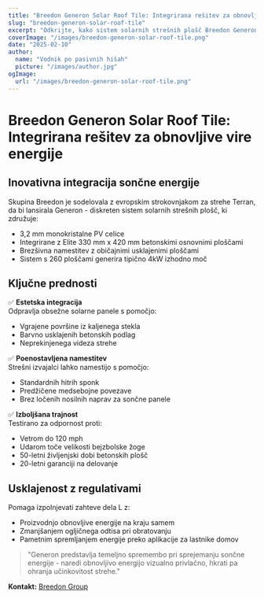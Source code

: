 ```yaml
---
title: "Breedon Generon Solar Roof Tile: Integrirana rešitev za obnovljive vire energije"
slug: "breedon-generon-solar-roof-tile"
excerpt: "Odkrijte, kako sistem solarnih strešnih plošč Breedon Generon integrira proizvodnjo obnovljive energije s tradicionalno estetsko streho."
coverImage: "/images/breedon-generon-solar-roof-tile.png"
date: "2025-02-10"
author:
  name: "Vodnik po pasivnih hišah"
  picture: "/images/author.jpg"
ogImage:
  url: "/images/breedon-generon-solar-roof-tile.png"
---
```


# Breedon Generon Solar Roof Tile: Integrirana rešitev za obnovljive vire energije

## Inovativna integracija sončne energije

Skupina Breedon je sodelovala z evropskim strokovnjakom za strehe Terran, da bi lansirala Generon - diskreten sistem solarnih strešnih plošč, ki združuje:

- 3,2 mm monokristalne PV celice
- Integrirane z Elite 330 mm x 420 mm betonskimi osnovnimi ploščami
- Brezšivna namestitev z običajnimi usklajenimi ploščami
- Sistem s 260 ploščami generira tipično 4kW izhodno moč

## Ključne prednosti

✅ **Estetska integracija**  
Odpravlja obsežne solarne panele s pomočjo:
- Vgrajene površine iz kaljenega stekla
- Barvno usklajenih betonskih podlag
- Neprekinjenega videza strehe

✅ **Poenostavljena namestitev**  
Strešni izvajalci lahko namestijo s pomočjo:
- Standardnih hitrih sponk
- Predžičene medsebojne povezave
- Brez ločenih nosilnih naprav za sončne panele

✅ **Izboljšana trajnost**  
Testirano za odpornost proti:
- Vetrom do 120 mph
- Udarom toče velikosti bejzbolske žoge
- 50-letni življenjski dobi betonskih plošč
- 20-letni garanciji na delovanje

## Usklajenost z regulativami

Pomaga izpolnjevati zahteve dela L z:
- Proizvodnjo obnovljive energije na kraju samem
- Zmanjšanjem ogljičnega odtisa pri obratovanju
- Pametnim spremljanjem energije preko aplikacije za lastnike domov

> "Generon predstavlja temeljno spremembo pri sprejemanju sončne energije - naredi obnovljivo energijo vizualno privlačno, hkrati pa ohranja učinkovitost strehe."  

**Kontakt:** [Breedon Group](https://www.breedongroup.com)